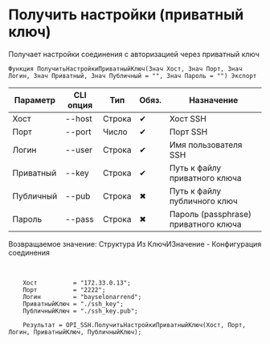 ﻿---
sidebar_position: 7
description: Получить настройки (приватный ключ) и другие функции для работы с SSH в Открытом пакете интеграций - бесплатной open-source библиотеке интеграций для 1С:Предприятие 8, OneScript и CLI
keywords: [1C, 1С, 1С:Предприятие, 1С:Предприятие 8.3, API, Интеграция, Сервисы, Обмен, OneScript, CLI, SSH]
---


# Получить настройки (приватный ключ)
 Получает настройки соединения с авторизацией через приватный ключ



`Функция ПолучитьНастройкиПриватныйКлюч(Знач Хост, Знач Порт, Знач Логин, Знач Приватный, Знач Публичный = "", Знач Пароль = "") Экспорт`

  | Параметр | CLI опция | Тип | Обяз. | Назначение |
  |-|-|-|-|-|
  | Хост | --host | Строка | &#x2714; | Хост SSH |
  | Порт | --port | Число | &#x2714; | Порт SSH |
  | Логин | --user | Строка | &#x2714; | Имя пользователя SSH |
  | Приватный | --key | Строка | &#x2714; | Путь к файлу приватного ключа |
  | Публичный | --pub | Строка | &#x2716; | Путь к файлу публичного ключ |
  | Пароль | --pass | Строка | &#x2716; | Пароль (passphrase) приватного ключа |

  
  Возвращаемое значение:   Структура Из КлючИЗначение -  Конфигурация соединения

<br/>



```bsl title="Пример использования для 1С:Предприятие/OneScript"
    Хост          = "172.33.0.13";
    Порт          = "2222";
    Логин         = "bayselonarrend";
    ПриватныйКлюч = "./ssh_key";
    ПубличныйКлюч = "./ssh_key.pub";

    Результат = OPI_SSH.ПолучитьНастройкиПриватныйКлюч(Хост, Порт, Логин, ПриватныйКлюч, ПубличныйКлюч);
```
    





